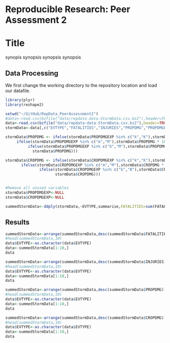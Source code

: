 # Reproducible Research: Peer Assessment 2
# Title

synopis synopsis
synopsis synopsis

## Data Processing
We first change the working directory to the repository location and load our datafile.

```r
library(plyr)
library(reshape2)

setwd("~/GitHub/RepData_PeerAssessment2")
#data<-read.csv(bzfile("data/repdata-data-StormData.csv.bz2"),header=TRUE, nrows=200000)
data<-read.csv(bzfile("data/repdata-data-StormData.csv.bz2"),header=TRUE, nrows=300000)
stormData<-data[,c("EVTYPE","FATALITIES","INJURIES","PROPDMG","PROPDMGEXP","CROPDMG","CROPDMGEXP")]

stormData$PROPDMG <- ifelse(stormData$PROPDMGEXP %in% c("k","K"),stormData$PROPDMG * 1000,    
     ifelse(stormData$PROPDMGEXP %in% c("m","M"),stormData$PROPDMG * 1000000,
          ifelse(stormData$PROPDMGEXP %in% c("b","M"),stormData$PROPDMG * 1000000000,  
            stormData$PROPDMG))) 

stormData$CROPDMG <- ifelse(stormData$CROPDMGEXP %in% c("k","K"),stormData$CROPDMG * 1000,
       ifelse(stormData$CROPDMGEXP %in% c("m","M"),stormData$CROPDMG * 1000000,
               ifelse(stormData$CROPDMGEXP %in% c("b","B"),stormData$CROPDMG * 1000000000,
                      stormData$CROPDMG)))


#Remove all unused variables
stormData$PROPDMGEXP<-NULL
stormData$CROPDMGEXP<-NULL

summedStormData<-ddply(stormData,~EVTYPE,summarise,FATALITIES=sum(FATALITIES),INJURIES=sum(INJURIES), PROPDMG=sum(PROPDMG),CROPDMG=sum(CROPDMG))

```

## Results
```r
summedStormData<-arrange(summedStormData,desc(summedStormData$FATALITIES))
#head(summedStormData,10)
data$EVTYPE<-as.character(data$EVTYPE)
data<-summedStormData[1:10,]
data

summedStormData<-arrange(summedStormData,desc(summedStormData$INJURIES))
#head(summedStormData,10)
data$EVTYPE<-as.character(data$EVTYPE)
data<-summedStormData[1:10,]
data

summedStormData<-arrange(summedStormData,desc(summedStormData$PROPDMG))
#head(summedStormData,10)
data$EVTYPE<-as.character(data$EVTYPE)
data<-summedStormData[1:10,]
data

summedStormData<-arrange(summedStormData,desc(summedStormData$CROPDMG))
#head(summedStormData,10)
data$EVTYPE<-as.character(data$EVTYPE)
data<-summedStormData[1:10,]
data

```

